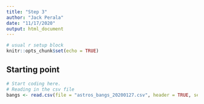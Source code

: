 ---
title: "Step 3"
author: "Jack Perala"
date: "11/17/2020"
output: html_document
---

```{r setup, include=FALSE}
# usual r setup block
knitr::opts_chunk$set(echo = TRUE)
```

## Starting point
```{r}
# Start coding here.
# Reading in the csv file
bangs <- read.csv(file = "astros_bangs_20200127.csv", header = TRUE, sep = ",", dec = ".", na.strings = c(""))

```
